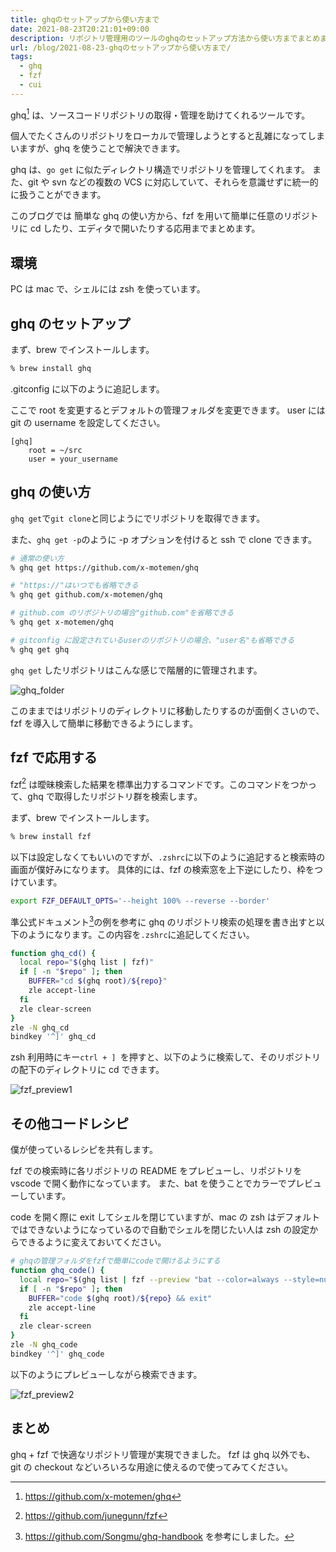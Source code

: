 ```yaml
---
title: ghqのセットアップから使い方まで
date: 2021-08-23T20:21:01+09:00
description: リポジトリ管理用のツールのghqのセットアップ方法から使い方までまとめます。fzfでの検索などの応用もあります。
url: /blog/2021-08-23-ghqのセットアップから使い方まで/
tags:
  - ghq
  - fzf
  - cui
---
```


ghq[^ghq] は、ソースコードリポジトリの取得・管理を助けてくれるツールです。

個人でたくさんのリポジトリをローカルで管理しようとすると乱雑になってしまいますが、ghq を使うことで解決できます。

ghq は、`go get` に似たディレクトリ構造でリポジトリを管理してくれます。
また、git や svn などの複数の VCS に対応していて、それらを意識せずに統一的に扱うことができます。

このブログでは 簡単な ghq の使い方から、fzf を用いて簡単に任意のリポジトリに cd したり、エディタで開いたりする応用までまとめます。

## 環境

PC は mac で、シェルには zsh を使っています。

## ghq のセットアップ

まず、brew でインストールします。

```sh
% brew install ghq
```

.gitconfig に以下のように追記します。

ここで root を変更するとデフォルトの管理フォルダを変更できます。
user には git の username を設定してください。

```
[ghq]
	root = ~/src
	user = your_username
```

## ghq の使い方

`ghq get`で`git clone`と同じようにでリポジトリを取得できます。

また、`ghq get -p`のように -p オプションを付けると ssh で clone できます。

```sh
# 通常の使い方
% ghq get https://github.com/x-motemen/ghq

# "https://"はいつでも省略できる
% ghq get github.com/x-motemen/ghq

# github.com のリポジトリの場合"github.com"を省略できる
% ghq get x-motemen/ghq

# gitconfig に設定されているuserのリポジトリの場合、"user名"も省略できる
% ghq get ghq
```

`ghq get` したリポジトリはこんな感じで階層的に管理されます。

![ghq_folder](/img/ghq_folder.png "ghq_folder")

このままではリポジトリのディレクトリに移動したりするのが面倒くさいので、 fzf を導入して簡単に移動できるようにします。

## fzf で応用する

fzf[^fzf] は曖昧検索した結果を標準出力するコマンドです。このコマンドをつかって、ghq で取得したリポジトリ群を検索します。

まず、brew でインストールします。

```sh
% brew install fzf
```

以下は設定しなくてもいいのですが、`.zshrc`に以下のように追記すると検索時の画面が僕好みになります。
具体的には、fzf の検索窓を上下逆にしたり、枠をつけています。

```sh
export FZF_DEFAULT_OPTS='--height 100% --reverse --border'
```

準公式ドキュメント[^ghqhandbook]の例を参考に ghq のリポジトリ検索の処理を書き出すと以下のようになります。この内容を`.zshrc`に追記してください。

```sh
function ghq_cd() {
  local repo="$(ghq list | fzf)"
  if [ -n "$repo" ]; then
    BUFFER="cd $(ghq root)/${repo}"
    zle accept-line
  fi
  zle clear-screen
}
zle -N ghq_cd
bindkey '^]' ghq_cd
```

zsh 利用時にキー`ctrl + ] `を押すと、以下のように検索して、そのリポジトリの配下のディレクトリに cd できます。

![fzf_preview1](/img/fzf_preview1.png "fzf_preview1")

## その他コードレシピ

僕が使っているレシピを共有します。

fzf での検索時に各リポジトリの README をプレビューし、リポジトリを vscode で開く動作になっています。
また、bat を使うことでカラーでプレビューしています。

code を開く際に exit してシェルを閉じていますが、mac の zsh はデフォルトではできないようになっているので自動でシェルを閉じたい人は zsh の設定からできるように変えておいてください。

```sh
# ghqの管理フォルダをfzfで簡単にcodeで開けるようにする
function ghq_code() {
  local repo="$(ghq list | fzf --preview "bat --color=always --style=numbers --line-range=:100 $(ghq root)/{}/README.*")"
  if [ -n "$repo" ]; then
    BUFFER="code $(ghq root)/${repo} && exit"
    zle accept-line
  fi
  zle clear-screen
}
zle -N ghq_code
bindkey '^]' ghq_code
```

以下のようにプレビューしながら検索できます。

![fzf_preview2](/img/fzf_preview2.png "fzf_preview2")

## まとめ

ghq + fzf で快適なリポジトリ管理が実現できました。
fzf は ghq 以外でも、git の checkout などいろいろな用途に使えるので使ってみてください。

[^ghq]: https://github.com/x-motemen/ghq
[^fzf]: https://github.com/junegunn/fzf
[^ghqhandbook]: https://github.com/Songmu/ghq-handbook を参考にしました。
